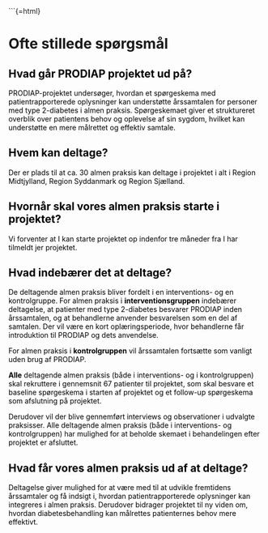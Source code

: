```{=html}
<style>
.callout-title {
    background-color: rgb(153, 0, 51) !important;
    color: #FFFFFF !important; /* Ren hvid tekst */
    font-weight: bold; /* Gør teksten kraftigere */
    text-shadow: 0px 0px 2px rgba(255, 255, 255, 0.8); /* Lidt skygge for ekstra skarphed */
    padding: 10px;
    border-radius: 5px;
}

.callout {
    background-color: transparent !important;
    color: black !important;
    border-left: none !important;
}
</style>


# Ofte stillede spørgsmål

::: {.callout collapse="true"}
## Hvad går PRODIAP projektet ud på?
PRODIAP-projektet undersøger, hvordan et spørgeskema med patientrapporterede oplysninger kan understøtte årssamtalen for personer med type 2-diabetes i almen praksis. Spørgeskemaet giver et struktureret overblik over patientens behov og oplevelse af sin sygdom, hvilket kan understøtte en mere målrettet og effektiv samtale.
:::

::: {.callout collapse="true"}
## Hvem kan deltage?
Der er plads til at ca. 30 almen praksis kan deltage i projektet i alt i Region Midtjylland, Region Syddanmark og Region Sjælland.
:::

::: {.callout collapse="true"}
## Hvornår skal vores almen praksis starte i projektet?
Vi forventer at I kan starte projektet op indenfor tre måneder fra I har tilmeldt jer projektet.
:::

::: {.callout collapse="true"}
## Hvad indebærer det at deltage?
De deltagende almen praksis bliver fordelt i en interventions- og en kontrolgruppe.
For almen praksis i **interventionsgruppen** indebærer deltagelse, at patienter med type 2-diabetes besvarer PRODIAP inden årssamtalen, og at behandlerne anvender besvarelsen som en del af samtalen. Der vil være en kort oplæringsperiode, hvor behandlerne får introduktion til PRODIAP og dets anvendelse.

For almen praksis i **kontrolgruppen** vil årssamtalen fortsætte som vanligt uden brug af PRODIAP.

**Alle** deltagende almen praksis (både i interventions- og i kontrolgruppen) skal rekruttere i gennemsnit 67 patienter til projektet, som skal besvare et baseline spørgeskema i starten af projektet og et follow-up spørgeskema som afslutning på projektet.

Derudover vil der blive gennemført interviews og observationer i udvalgte praksisser. Alle deltagende almen praksis (både i interventions- og kontrolgruppen) har mulighed for at beholde skemaet i behandelingen efter projektet er afsluttet.
:::

::: {.callout collapse="true"}
## Hvad får vores almen praksis ud af at deltage?
Deltagelse giver mulighed for at være med til at udvikle fremtidens årssamtaler og få indsigt i, hvordan patientrapporterede oplysninger kan integreres i almen praksis. Derudover bidrager projektet til ny viden om, hvordan diabetesbehandling kan målrettes patienternes behov mere effektivt.
:::
